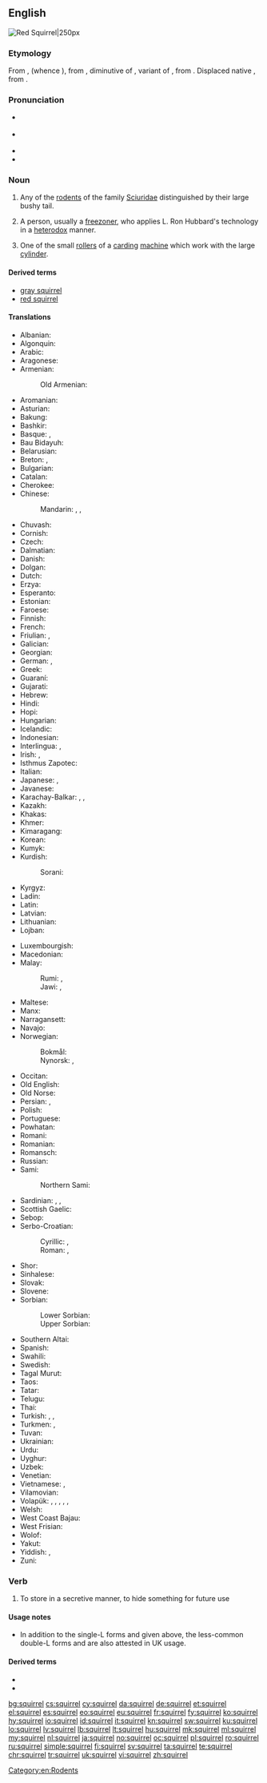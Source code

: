 ==English==
[[Image:Eichhörnchen Düsseldorf Hofgarten edit.jpg|thumb|Red Squirrel|250px]]
{{wikipedia}}

===Etymology===
From {{etyl|fro|en}} {{m|fro|esquirel}}, {{m|fro|escurel}} (whence {{etyl|fr|-}} {{m|fr|écureuil}}), from {{etyl|VL.|en}} {{m|la|scuriolus}}, diminutive of {{m|la|scurius}}, variant of {{etyl|la|en}} {{m|la|sciurus}}, from {{etyl|grc|en}} {{m|grc|σκίουρος}}. Displaced native {{etyl|enm|-}} {{m|enm|aquerne}}, from {{etyl|ang|-}} {{m|ang|acweorna}}.

===Pronunciation===
* {{a|RP|Aus|UK}} {{IPA|/ˈskwɪɹ.əl/|lang=en}}
* {{a|Canada|US}} {{IPA|/ˈskwɝl/|/ˈskwɝ.əl/|lang=en}}
* {{audio|En-ca-squirrel.ogg|Audio (CA)|lang=en}}
* {{rhymes|ɜː(ɹ)l|ɪɹəl|lang=en}}

===Noun===
{{wikispecies|Sciuridae}}
{{en-noun}}

# Any of the [[rodent]]s of the family [[Sciuridae]] distinguished by their large bushy tail.
# {{context|Scientology|often|disparaging|lang=en}} A person, usually a [[freezoner]], who applies L. Ron Hubbard's technology in a [[heterodox]] manner.
# One of the small [[roller]]s of a [[carding]] [[machine]] which work with the large [[cylinder]].

====Derived terms====
* [[gray squirrel]]
* [[red squirrel]]

====Translations====
{{trans-top|rodent}}
* Albanian: {{t|sq|ketër|m}}
* Algonquin: {{t|alq|adjidamò}}
* Arabic: {{t|ar|سنجاب|m|tr=sinjāb}}
* Aragonese: {{t|an|esquirgüelo|m}}
* Armenian: {{t|hy|սկյուռ}}
*: Old Armenian: {{t|xcl|սկիւռ}}
* Aromanian: {{t|rup|viviritsã|f}}
* Asturian: {{t|ast|esquilu|m}} {{qualifier|Cantabrian}}
* Bakung: {{t|xkl|pu'an}}
* Bashkir: {{t|ba|тейен}}
* Basque: {{t+|eu|katagorri}}, {{t+|eu|urtxintxa}}
* Bau Bidayuh: {{t|sne|pas}}
* Belarusian: {{t|be|вавёрка|f}}
* Breton: {{t+|br|gwiñver|m}}, {{t|br|kaz-koad|m}}
* Bulgarian: {{t+|bg|ка́терица|f}}
* Catalan: {{t|ca|esquirol|m}}
* Cherokee: {{t|chr|ᏌᎳᎵ|tr=salali|sc=Cher}}
* Chinese:
*: Mandarin: {{t+|cmn|松鼠|tr=sōngshǔ|sc=Hani}}, {{t+|cmn|灰鼠|tr=huīshǔ|sc=Hani}}, {{t+|cmn|栗鼠|tr=lìshǔ|sc=Hani}}
* Chuvash: {{t|cv|пакша}}
* Cornish: {{t|kw|gwiwer|m}}
* Czech: {{t+|cs|veverka|f}}
* Dalmatian: {{t|dlm|viala|f}}
* Danish: {{t+|da|egern|n}}
* Dolgan: {{t|dlg|тииҥ|tr=tiiñ|sc=Cyrl}}
* Dutch: {{t+|nl|eekhoorn|m}}
* Erzya: {{t|myv|ур}}
* Esperanto: {{t|eo|sciuro}}
* Estonian: {{t+|et|orav}}
* Faroese: {{t|fo|íkorni|m}}
* Finnish: {{t+|fi|orava}}
* French: {{t+|fr|écureuil|m}}
* Friulian: {{t|fur|sghirat|m}}, {{t|fur|sghirate|?}}
* Galician: {{t+|gl|esquío|m}}
* Georgian: {{t|ka|ციყვი}}
* German: {{t+|de|Eichhörnchen|n}}, {{t+|de|Hörnchen|n}}
* Greek: {{t+|el|σκίουρος|m}}
* Guaraní: {{t|gn|koati}}
* Gujarati: {{t|gu|ખિસકોલી|tr=khiskholī|sc=Gujr}}
* Hebrew: {{t+|he|סנאי|m|tr=sna'í}}
* Hindi: {{t|hi|गिलहरी|f|tr=gilahrī|sc=Deva}}
* Hopi: {{t|hop|sakuna}}
* Hungarian: {{t+|hu|mókus}}
* Icelandic: {{t+|is|íkorni|m}}
* Indonesian: {{t+|id|bajing}}
* Interlingua: {{t|ia|sciuro}}, {{t|ia|scuriolo}}
* Irish: {{t|ga|iora|m}}, {{t|ga|madra crainn|m}}
* Isthmus Zapotec: {{t|zai|chisa}}
* Italian: {{t+|it|scoiattolo|m}}
* Japanese: {{t|ja|栗鼠|tr=りす, risu}}, {{t|ja|リス|tr=risu|sc=Jpan}}
* Javanese: {{t+|jv|bajing}}
* Karachay-Balkar: {{t|krc|эрлен|tr=erlen|sc=Cyrl}}, {{qualifier|karachay}} {{t|krc|агъач къоян|tr=ağaç qoyan|sc=Cyrl}}, {{qualifier|obsolete}} {{t|krc|тыйын|tr=tıyın|sc=Cyrl}}
* Kazakh: {{t|kk|тиін}}
* Khakas: {{t|kjh|тиин|tr=tiin|sc=Cyrl}}
* Khmer: {{t+|km|កំប្រុក|tr=kɑmprok|sc=Khmr}}
* Kimaragang: {{t|kqr|bosing}}
* Korean: {{t+|ko|다람쥐|sc=Hang}}
* Kumyk: {{t|kum|атъялман|tr=atyalman|sc=Cyrl}}
* Kurdish:
*: Sorani: {{t|ckb|سیمۆره‌|sc=ku-Arab}}
* Kyrgyz: {{t|ky|тыйын чычкан}}
* Ladin: {{t|lld|schirata|f}}
* Latin: {{t+|la|sciurus|m}}
* Latvian: {{t+|lv|vāvere|f}}
* Lithuanian: {{t+|lt|voverė|f}}
* Lojban: {{t|jbo|ricyratcu}}
{{trans-mid}}
* Luxembourgish: {{t+|lb|Kaweechelchen}}
* Macedonian: {{t|mk|верверица|f}}
* Malay:
*: Rumi: {{t|ms|tupai}}, {{t|ms|bajing}}
*: Jawi: {{t|ms|توڤاي|sc=Arab}}, {{t|ms|باجيڠ|sc=Arab}}
* Maltese: {{t|mt|skwiril|m}}
* Manx: {{t|gv|fiorag|f}}
* Narragansett: {{t|xnt|mishánneke}}
* Navajo: {{t|nv|tseekʼi nástánii}}
* Norwegian:
*: Bokmål: {{t+|nb|ekorn|m|n}}
*: Nynorsk: {{t|nn|ekorn|n}}, {{t|nn|ikorn|n}}
* Occitan: {{t+|oc|esquiròl|m}}
* Old English: {{t|ang|ācweorna|m}}
* Old Norse: {{t|non|íkorni|m}}
* Persian: {{t+|fa|سنجاب|tr=sanjâb|sc=fa-Arab}}, {{t|fa|وروره|tr=varvare|sc=fa-Arab}}
* Polish: {{t+|pl|wiewiórka|f}}
* Portuguese: {{t+|pt|esquilo|m}}
* Powhatan: {{t|pim|messanik}}
* Romani: {{t|rom|viaveritsa|f}}
* Romanian: {{t+|ro|veveriță|f}}
* Romansch: {{t|rm|stgilat|m}}
* Russian: {{t+|ru|бе́лка|f}}
* Sami:
*: Northern Sami: {{t|se|oarri}}
* Sardinian: {{t|sc|schirrittu|m}}, {{t|sc|schirrimatta|f}}, {{t|sc|iscojàttulu|m}}
* Scottish Gaelic: {{t|gd|feòrag}}
* Sebop: {{t|sib|pu'an}}
* Serbo-Croatian:
*: Cyrillic: {{qualifier|Ekavian}} {{t|sh|ве̏верица|f|sc=Cyrl}}, {{qualifier|Ijekavian}} {{t|sh|вје̏верица|f|sc=Cyrl}}
*: Roman: {{qualifier|Ekavian}} {{t|sh|vȅverica|f}}, {{qualifier|Ijekavian}} {{t|sh|vjȅverica|f}}
* Shor: {{t|cjs|тииң|tr=tiiñ|sc=Cyrl}}
* Sinhalese: {{t|si|ලේනා|sc=Sinh}}
* Slovak: {{t|sk|veverica|f}}
* Slovene: {{t+|sl|veverica|f}}
* Sorbian:
*: Lower Sorbian: {{t|dsb|njewjericka|f}}
*: Upper Sorbian: {{t+|hsb|wjewjerčka|f}}
* Southern Altai: {{t|alt|тийиҥ|tr=tiyiñ|sc=Cyrl}}
* Spanish: {{t+|es|ardilla|f}}
* Swahili: {{qualifier|nc 9/10}} {{t-check|sw|kindi}}
* Swedish: {{t+|sv|ekorre|c}}
* Tagal Murut: {{t|mvv|kaitan}}
* Taos: {{t|twf|c’ùwala’ána}}
* Tatar: {{t+|tt|тиен}}
* Telugu: {{t+|te|ఉడుత}}
* Thai: {{t+|th|กระรอก|tr=grà rôk|sc=Thai}}
* Turkish: {{t+|tr|sincap}}, {{t+|tr|değin}}, {{t+|tr|çekelez}}
* Turkmen: {{t+|tk|awusiýdik}}, {{t|tk|belka}}
* Tuvan: {{t|tyv|дииң}}
* Ukrainian: {{t+|uk|білка|f|tr=bílka}}
* Urdu: {{t|ur|گلہری|f|tr=gilahrī|sc=ur-Arab}}
* Uyghur: {{t+|ug|تىيىن|sc=ug-Arab}}
* Uzbek: {{t|uz|olmaxon}}
* Venetian: {{t|vec|schirat}}
* Vietnamese: {{t|vi|họ sóc}}, {{t+|vi|sóc}}
* Vilamovian: {{t|wym|achkienła}}
* Volapük: {{qualifier|♂♀}} {{t+|vo|yat}}, {{qualifier|♂}} {{t|vo|hiyat}}, {{qualifier|♀}} {{t|vo|jiyat}}, {{qualifier|♂♀ offspring, young}} {{t|vo|yatül}}, {{qualifier|♂ offspring, young}} {{t|vo|hiyatül}}, {{qualifier|♀ offspring, young}} {{t|vo|jiyatül}}
* Welsh: {{t+|cy|gwiwer|f}}
* West Coast Bajau: {{t|bdr|basing}}
* West Frisian: {{t|fy|iikhoarntsje|n}}
* Wolof: {{t+|wo|jaar|alt=jaar ji}}
* Yakut: {{t|sah|тииҥ}}
* Yiddish: {{t|yi|וועוורקע|f|tr=veverke}}, {{t|yi|וועווריק|m|tr=vevrik}}
* Zuni: {{t|zun|yashi}}
{{trans-bottom}}

===Verb===
{{en-verb}}

# {{context|transitive|lang=en}} To store in a secretive manner, to hide something for future use

====Usage notes====
* In addition to the single-L forms {{m|en|squirreling}} and {{m|en|squirreled}} given above, the less-common double-L forms {{m|en|squirrelling}} and {{m|en|squirrelled}} are also attested in UK usage.

====Derived terms====
* {{l/en|squirrel around}}
* {{l/en|squirrel away}}

[[Category:en:Rodents]]

[[bg:squirrel]]
[[cs:squirrel]]
[[cy:squirrel]]
[[da:squirrel]]
[[de:squirrel]]
[[et:squirrel]]
[[el:squirrel]]
[[es:squirrel]]
[[eo:squirrel]]
[[eu:squirrel]]
[[fr:squirrel]]
[[fy:squirrel]]
[[ko:squirrel]]
[[hy:squirrel]]
[[io:squirrel]]
[[id:squirrel]]
[[it:squirrel]]
[[kn:squirrel]]
[[sw:squirrel]]
[[ku:squirrel]]
[[lo:squirrel]]
[[lv:squirrel]]
[[lb:squirrel]]
[[lt:squirrel]]
[[hu:squirrel]]
[[mk:squirrel]]
[[ml:squirrel]]
[[my:squirrel]]
[[nl:squirrel]]
[[ja:squirrel]]
[[no:squirrel]]
[[oc:squirrel]]
[[pl:squirrel]]
[[ro:squirrel]]
[[ru:squirrel]]
[[simple:squirrel]]
[[fi:squirrel]]
[[sv:squirrel]]
[[ta:squirrel]]
[[te:squirrel]]
[[chr:squirrel]]
[[tr:squirrel]]
[[uk:squirrel]]
[[vi:squirrel]]
[[zh:squirrel]]